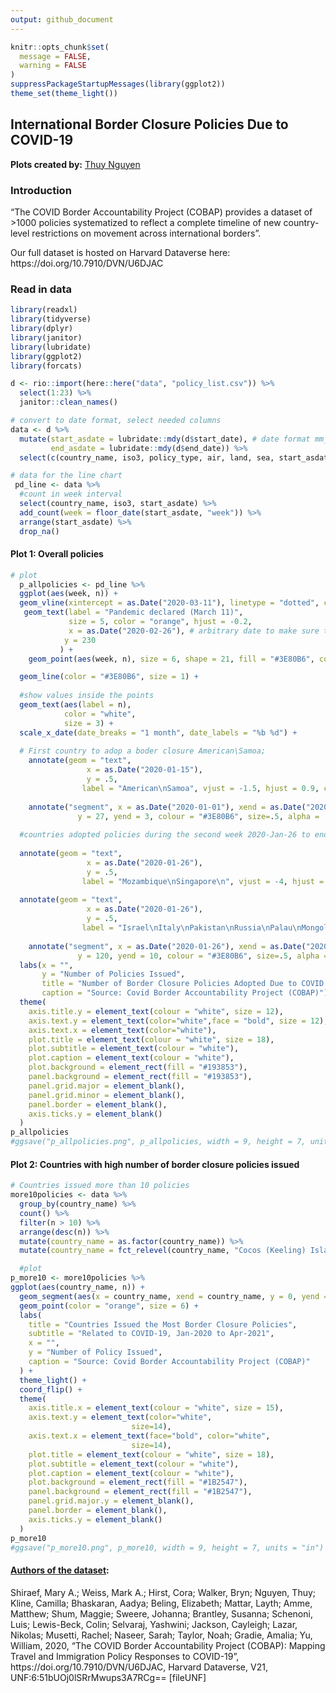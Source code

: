 ```yaml
---
output: github_document
---
```


```r
knitr::opts_chunk$set(
  message = FALSE, 
  warning = FALSE
)
suppressPackageStartupMessages(library(ggplot2))
theme_set(theme_light())
```

## International Border Closure Policies Due to COVID-19 
**Plots created by:** [Thuy Nguyen](https://www.linkedin.com/in/nguyendata/) 

### Introduction

"The COVID Border Accountability Project (COBAP) provides a dataset of >1000 policies systematized to reflect a complete timeline of new country-level restrictions on movement across international borders". 

Our full dataset is hosted on Harvard Dataverse here: https://doi.org/10.7910/DVN/U6DJAC 

### Read in data
```r
library(readxl)
library(tidyverse)
library(dplyr)
library(janitor)
library(lubridate)
library(ggplot2)
library(forcats)
```

```r
d <- rio::import(here::here("data", "policy_list.csv")) %>% 
  select(1:23) %>% 
  janitor::clean_names() 

# convert to date format, select needed columns
data <- d %>% 
  mutate(start_asdate = lubridate::mdy(d$start_date), # date format mm_dd_yyyy
         end_asdate = lubridate::mdy(d$end_date)) %>% 
  select(c(country_name, iso3, policy_type, air, land, sea, start_asdate, end_asdate)) %>%   drop_na()
```

```r
# data for the line chart
 pd_line <- data %>% 
  #count in week interval
  select(country_name, iso3, start_asdate) %>% 
  add_count(week = floor_date(start_asdate, "week")) %>% 
  arrange(start_asdate) %>% 
  drop_na()

```

#### Plot 1: Overall policies

```r
# plot
  p_allpolicies <- pd_line %>% 
  ggplot(aes(week, n)) +
  geom_vline(xintercept = as.Date("2020-03-11"), linetype = "dotted", color = "orange") +
   geom_text(label = "Pandemic declared (March 11)", 
             size = 5, color = "orange", hjust = -0.2,
             x = as.Date("2020-02-26"), # arbitrary date to make sure the text does not cross the vline
            y = 230
           ) + 
    geom_point(aes(week, n), size = 6, shape = 21, fill = "#3E80B6", color = "#3E80B6") +

  geom_line(color = "#3E80B6", size = 1) +
  
  #show values inside the points
  geom_text(aes(label = n),
            color = "white",
            size = 3) + 
  scale_x_date(date_breaks = "1 month", date_labels = "%b %d") +
 
  # First country to adop a boder closure American\Samoa; 
    annotate(geom = "text", 
                 x = as.Date("2020-01-15"), 
                 y = .5,
                label = "American\nSamoa", vjust = -1.5, hjust = 0.9, color = "#FD69B3") +
                
    annotate("segment", x = as.Date("2020-01-01"), xend = as.Date("2020-01-01"), 
               y = 27, yend = 3, colour = "#3E80B6", size=.5, alpha = .5) +   
  
  #countries adopted policies during the second week 2020-Jan-26 to end of 2020-Feb-01
 
  annotate(geom = "text", 
                 x = as.Date("2020-01-26"), 
                 y = .5,
                label = "Mozambique\nSingapore\n", vjust = -4, hjust = 0.95, color = "#FD69B3") +
  
  annotate(geom = "text", 
                 x = as.Date("2020-01-26"), 
                 y = .5,
                label = "Israel\nItaly\nPakistan\nRussia\nPalau\nMongolia", vjust = -1, hjust = 0, color = "#FD69B3") +
                
    annotate("segment", x = as.Date("2020-01-26"), xend = as.Date("2020-01-26"), 
               y = 120, yend = 10, colour = "#3E80B6", size=.5, alpha = .5) +
  labs(x = "",
       y = "Number of Policies Issued",
       title = "Number of Border Closure Policies Adopted Due to COVID - 19 Worldwide", 
       caption = "Source: Covid Border Accountability Project (COBAP)") +
  theme(
    axis.title.y = element_text(colour = "white", size = 12),
    axis.text.y = element_text(color="white",face = "bold", size = 12),
    axis.text.x = element_text(color="white"),
    plot.title = element_text(colour = "white", size = 18),
    plot.subtitle = element_text(colour = "white"),
    plot.caption = element_text(colour = "white"),
    plot.background = element_rect(fill = "#193853"),
    panel.background = element_rect(fill = "#193853"),
    panel.grid.major = element_blank(),
    panel.grid.minor = element_blank(),
    panel.border = element_blank(),
    axis.ticks.y = element_blank()
  )
p_allpolicies
#ggsave("p_allpolicies.png", p_allpolicies, width = 9, height = 7, units = "in")
```

#### Plot 2: Countries with high number of border closure policies issued 

```r
# Countries issued more than 10 policies
more10policies <- data %>% 
  group_by(country_name) %>% 
  count() %>% 
  filter(n > 10) %>%
  arrange(desc(n)) %>% 
  mutate(country_name = as.factor(country_name)) %>% 
  mutate(country_name = fct_relevel(country_name, "Cocos (Keeling) Islands", "Romania", "Latvia", "Cyprus", "Finland", "Germany", "American Samoa", "Austria", "Aruba", "Myanmar", "Brazil", "Curaçao", "Nepal", "Seychelles", "Spain"))

  #plot
p_more10 <- more10policies %>%   
ggplot(aes(country_name, n)) +
  geom_segment(aes(x = country_name, xend = country_name, y = 0, yend = n), color = "skyblue", size = 2) +
  geom_point(color = "orange", size = 6) +
  labs(
    title = "Countries Issued the Most Border Closure Policies",
    subtitle = "Related to COVID-19, Jan-2020 to Apr-2021",
    x = "",
    y = "Number of Policy Issued",
    caption = "Source: Covid Border Accountability Project (COBAP)"
  ) +
  theme_light() +
  coord_flip() +
  theme(
    axis.title.x = element_text(colour = "white", size = 15),
    axis.text.y = element_text(color="white", 
                           size=14),
    axis.text.x = element_text(face="bold", color="white", 
                           size=14),
    plot.title = element_text(colour = "white", size = 18),
    plot.subtitle = element_text(colour = "white"),
    plot.caption = element_text(colour = "white"),
    plot.background = element_rect(fill = "#1B2547"),
    panel.background = element_rect(fill = "#1B2547"),
    panel.grid.major.y = element_blank(),
    panel.border = element_blank(),
    axis.ticks.y = element_blank()
  )
p_more10
#ggsave("p_more10.png", p_more10, width = 9, height = 7, units = "in")
```

#### [Authors of the dataset](https://doi.org/10.7910/DVN/U6DJAC): 
Shiraef, Mary A.; Weiss, Mark A.; Hirst, Cora; Walker, Bryn; Nguyen, Thuy; Kline, Camilla; Bhaskaran, Aadya; Beling, Elizabeth; Mattar, Layth; Amme, Matthew; Shum, Maggie; Sweere, Johanna; Brantley, Susanna; Schenoni, Luis; Lewis-Beck, Colin; Selvaraj, Yashwini; Jackson, Cayleigh; Lazar, Nikolas; Musetti, Rachel; Naseer, Sarah; Taylor, Noah; Gradie, Amalia; Yu, William, 2020, "The COVID Border Accountability Project (COBAP): Mapping Travel and Immigration Policy Responses to COVID-19", https://doi.org/10.7910/DVN/U6DJAC, Harvard Dataverse, V21, UNF:6:51bUOj0lSRrMwups3A7RCg== [fileUNF]
